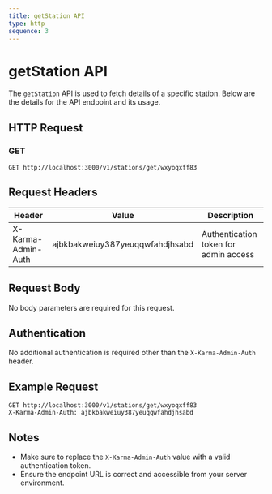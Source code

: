 ```yaml
---
title: getStation API
type: http
sequence: 3
---
```


# getStation API

The `getStation` API is used to fetch details of a specific station. Below are the details for the API endpoint and its usage.

## HTTP Request

### GET

```http
GET http://localhost:3000/v1/stations/get/wxyoqxff83
```

## Request Headers

| Header                 | Value                                    | Description                             |
|------------------------|------------------------------------------|-----------------------------------------|
| X-Karma-Admin-Auth     | ajbkbakweiuy387yeuqqwfahdjhsabd          | Authentication token for admin access   |

## Request Body

No body parameters are required for this request.

## Authentication

No additional authentication is required other than the `X-Karma-Admin-Auth` header.

## Example Request

```http
GET http://localhost:3000/v1/stations/get/wxyoqxff83
X-Karma-Admin-Auth: ajbkbakweiuy387yeuqqwfahdjhsabd
```

## Notes

- Make sure to replace the `X-Karma-Admin-Auth` value with a valid authentication token.
- Ensure the endpoint URL is correct and accessible from your server environment.